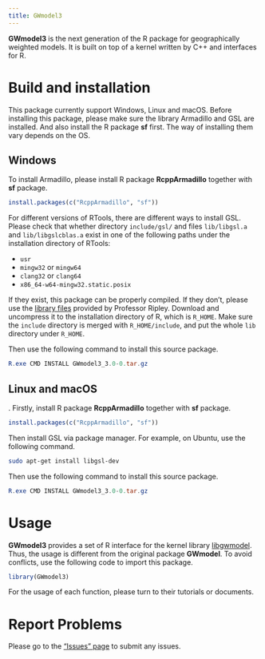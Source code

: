 ```yaml
---
title: GWmodel3
---
```


**GWmodel3** is the next generation of the R package for geographically weighted models.
It is built on top of a kernel written by C++ and interfaces for R.

# Build and installation

This package currently support Windows, Linux and macOS.
Before installing this package, please make sure the library Armadillo and GSL are installed.
And also install the R package **sf** first.
The way of installing them vary depends on the OS.

## Windows

To install Armadillo, please install R package **RcppArmadillo** together with **sf** package.

```r
install.packages(c("RcppArmadillo", "sf"))
```

For different versions of RTools, there are different ways to install GSL.
Please check that whether directory `include/gsl/` and files `lib/libgsl.a` and `lib/libgslcblas.a`
exist in one of the following paths under the installation directory of RTools:

- `usr`
- `mingw32` or `mingw64`
- `clang32` or `clang64`
- `x86_64-w64-mingw32.static.posix`

If they exist, this package can be properly compiled.
If they don't, please use the [library files](https://www.stats.ox.ac.uk/pub/Rtools/goodies/multilib/local323.zip)
provided by Professor Ripley.
Download and uncompress it to the installation directory of R, which is `R_HOME`.
Make sure the `include` directory is merged with `R_HOME/include`,
and put the whole `lib` directory under `R_HOME`.

Then use the following command to install this source package.

```powershell
R.exe CMD INSTALL GWmodel3_3.0-0.tar.gz
```

## Linux and macOS
.
Firstly, install R package **RcppArmadillo** together with **sf** package.

```r
install.packages(c("RcppArmadillo", "sf"))
```

Then install GSL via package manager.
For example, on Ubuntu, use the following command.

```bash
sudo apt-get install libgsl-dev
```

Then use the following command to install this source package.

```powershell
R.exe CMD INSTALL GWmodel3_3.0-0.tar.gz
```

# Usage

**GWmodel3** provides a set of R interface for the kernel library
[libgwmodel](https://github.com/GWmodel-Lab/libgwmodel).
Thus, the usage is different from the original package **GWmodel**.
To avoid conflicts, use the following code to import this package.

```r
library(GWmodel3)
```

For the usage of each function, please turn to their tutorials or documents.

# Report Problems

Please go to the ["Issues" page](https://github.com/GWmodel-Lab/GWmodel3/issues) to submit any issues.
